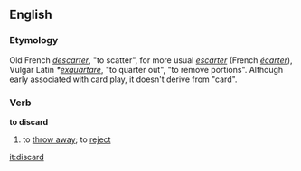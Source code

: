 ==English==

===Etymology===
Old French ''[[descarter]]'', "to scatter", for more usual ''[[escarter]]'' (French ''[[écarter]]''), Vulgar Latin ''*[[exquartare]]'', "to quarter out", "to remove portions". Although early associated with card play, it doesn't derive from "card".

===Verb===
'''to discard'''
#to [[throw away]]; to [[reject]]

[[it:discard]]